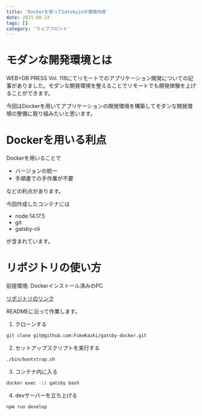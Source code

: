 ```yaml
---
title: 'Dockerを使ってGatsbyjsの環境作成'
date: 2021-08-23
tags: []
category: 'ウェブフロント'
---
```


# モダンな開発環境とは

WEB+DB PRESS Vol.
118にてリモートでのアプリケーション開発についての記事がありました。モダンな開発環境を整えることでリモートでも開発体験を上げることができます。

今回はDockerを用いてアプリケーションの開発環境を構築してモダンな開発環境の整備に取り組みたいと思います。

# Dockerを用いる利点

Dockerを用いることで

- バージョンの統一
- 手順書での手作業が不要

などの利点があります。

今回作成したコンテナには

- node:14.17.5
- git
- gatsby-cli

が含まれています。

# リポジトリの使い方

前提環境: Dockerインストール済みのPC

[リポジトリのリンク](https://github.com/FukeKazki/gatsby-docker)

READMEに沿って作業します。

1. クローンする

```bash
git clone git@github.com:FukeKazki/gatsby-docker.git
```

2. セットアップスクリプトを実行する

```bash
./bin/bootstrap.sh
```

3. コンテナ内に入る

```bash
docker exec -it gatsby bash
```

4. devサーバーを立ち上げる

```bash
npm run develop
```
